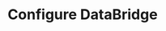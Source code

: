 ---
title: 'Configure DataBridge'
description: 'Get the most out of DataBridge by customizing it to your needs'
---